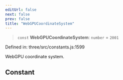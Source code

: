 ```yaml
---
editUrl: false
next: false
prev: false
title: "WebGPUCoordinateSystem"
---
```


> `const` **WebGPUCoordinateSystem**: `number` = `2001`

Defined in: three/src/constants.js:1599

WebGPU coordinate system.

## Constant
